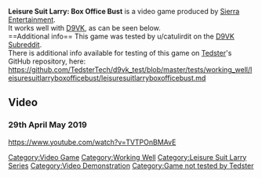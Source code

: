 <strong>Leisure Suit Larry: Box Office Bust</strong> is a video game produced by [[Sierra Entertainment]].
<br />
It works well with [[D9VK]], as can be seen below.
<br />
==Additional info==
This game was tested by u/catulirdit on the [[D9VK Subreddit]].
<br />
There is additional info available for testing of this game on [[User:Tedster|Tedster]]'s GitHub repository, here:
<br />
https://github.com/TedsterTech/d9vk_test/blob/master/tests/working_well/leisuresuitlarryboxofficebust/leisuresuitlarryboxofficebust.md
==Video==
===29th April May 2019===
<youtube>https://www.youtube.com/watch?v=TVTPOnBMAvE</youtube>

[[Category:Video Game]]
[[Category:Working Well]]
[[Category:Leisure Suit Larry Series]]
[[Category:Video Demonstration]]
[[Category:Game not tested by Tedster]]
